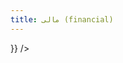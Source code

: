 ```yaml
---
title: مالی (financial)
---
```




<div dir="ltr">
<ApiReferenceReact
  configuration={{
    spec: {
      url: '/katibe.json',
    },
    hideDarkModeToggle:true,
    hideClientButton:true,
    hiddenClients:true,
    hideModels:true,
    theme:"fastify",
    darkMode:false,
    forceDarkModeState:"light",
    
  }}
/>
</div>